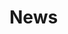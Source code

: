 
# News

<NewsCard
    title ="New EU Horizon Europe project AI4PEX kicks off"
    subtitle="At the end of May 2024, the kick-off meeting of the EU Horizon Europe project AI4PEX: - Artificial Intelligence and Machine Learning for Enhanced Representation of Processes and Extremes in Earth System Models, took place."
    image='/bgc-logo.png'
/> 
<NewsCard
    title ="New EU Horizon Europe project AI4PEX kicks off"
    subtitle="At the end of May 2024, the kick-off meeting of the EU Horizon Europe project AI4PEX: - Artificial Intelligence and Machine Learning for Enhanced Representation of Processes and Extremes in Earth System Models, took place."
    image='/bgc-logo.png'
/> 